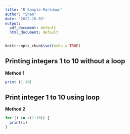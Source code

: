```yaml
---
title: "R Sample Markdown"
author: "Shan"
date: "2022-10-03"
output:
  pdf_document: default
  html_document: default
---
```


```r
knitr::opts_chunk$set(echo = TRUE)
```

## Printing integers 1 to 10 without a loop

**Method 1**

```r
print (1:10)
```

## Print integer 1 to 10 using loop

**Method 2**

```r
for (i in c(1:10)) {
  print(i)
}
```
